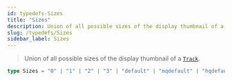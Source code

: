 ```yaml
---
id: typedefs-Sizes
title: "Sizes"
description: Union of all possible sizes of the display thumbnail of a Track.
slug: /typedefs/Sizes
sidebar_label: Sizes
---
```


> Union of all possible sizes of the display thumbnail of a [`Track`](./Track.mdx).

```ts
type Sizes = "0" | "1" | "2" | "3" | "default" | "mqdefault" | "hqdefault" | "maxresdefault";